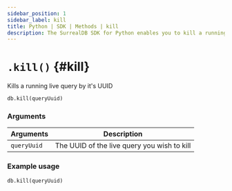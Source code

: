 ```yaml
---
sidebar_position: 1
sidebar_label: kill
title: Python | SDK | Methods | kill
description: The SurrealDB SDK for Python enables you to kill a running live query.
---
```



# `.kill()` {#kill}

Kills a running live query by it's UUID

```python title="Method Syntax"
db.kill(queryUuid)
```

### Arguments
<table>
    <thead>
        <tr>
            <th colspan="2" scope="col">Arguments</th>
            <th colspan="2" scope="col">Description</th>
        </tr>
    </thead>
    <tbody>
        <tr>
            <td colspan="2" scope="row" data-label="Arguments">
                <code>queryUuid</code>
                <Label label="required" />
            </td>
            <td colspan="2" scope="row" data-label="Description">
                The UUID of the live query you wish to kill
            </td>
        </tr>
    </tbody>
</table>

### Example usage
```python
db.kill(queryUuid)
```

<br />